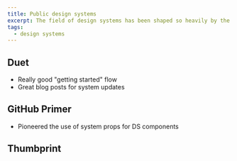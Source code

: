 ```yaml
---
title: Public design systems
excerpt: The field of design systems has been shaped so heavily by the fact that so many systems are out in the open for all to see. Here are some that have stood out to me over the years.
tags:
  - design systems
---
```


## Duet

<Bookmark url='https://www.duetds.com' />

- Really good "getting started" flow
- Great blog posts for system updates

## GitHub Primer

<Bookmark url='https://primer.style' />

- Pioneered the use of system props for DS components

## Thumbprint

<Bookmark url='https://thumbprint.design' />
